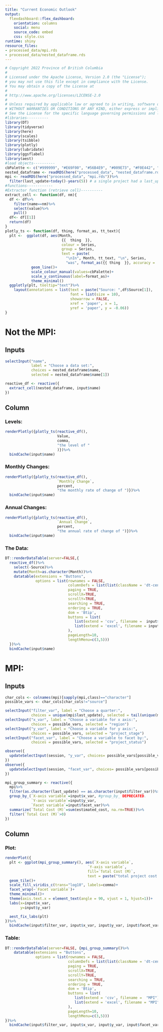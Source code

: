 ```yaml
---
title: "Current Economic Outlook"
output:
  flexdashboard::flex_dashboard:
    orientation: columns
    social: menu
    source_code: embed
    css: style.css
runtime: shiny
resource_files:
- processed_data/mpi.rds
- processed_data/nested_dataframe.rds
---
```

  
```r
# Copyright 2022 Province of British Columbia
#
# Licensed under the Apache License, Version 2.0 (the "License");
# you may not use this file except in compliance with the License.
# You may obtain a copy of the License at
#
# http://www.apache.org/licenses/LICENSE-2.0
#
# Unless required by applicable law or agreed to in writing, software distributed under the License is distributed on an "AS IS" BASIS,
# WITHOUT WARRANTIES OR CONDITIONS OF ANY KIND, either express or implied.
# See the License for the specific language governing permissions and limitations under the License.
#libraries----------
library(DT)
library(tidyverse)
library(here)
library(scales)
library(tsibble)
library(plotly)
library(lubridate)
library(ggsflabel)
library(aest)
#load objects----------
cbPalette <- c("#999999", "#E69F00", "#56B4E9", "#009E73", "#F0E442", "#0072B2", "#D55E00", "#CC79A7")
nested_dataframe <- readRDS(here("processed_data", "nested_dataframe.rds"))
mpi <- readRDS(here("processed_data", "mpi.rds"))%>%
  filter(last_update>today()-years(5)) # a single project had a last_update value of 2016?
#functions------------
#Extractor function (retrieve cell)---------- 
extract_cell <- function(df, nm){
  df <- df%>%
    filter(name==nm)%>%
    select(value)%>%
    pull()
  df<- df[[1]]
  return(df)
}
plotly_ts <- function(df, thing, format_as, tt_text){
  plt <-  ggplot(df, aes(Month, 
                          {{  thing  }}, 
                          colour = Series,
                          group = Series,
                          text = paste(
                            "\nIn", Month, tt_text, "\n", Series,   
                            "was", format_as({{ thing  }}, accuracy = .1))))+
            geom_line()+
            scale_colour_manual(values=cbPalette)+
            scale_y_continuous(label=format_as)+
            theme_minimal()
  ggplotly(plt, tooltip="text")%>%
    layout(annotations = list(text = paste("Source: ",df$Source[1]),
                              font = list(size = 10),
                              showarrow = FALSE,
                              xref = 'paper', x = 1,
                              yref = 'paper', y = -0.06))
}
```


Not the MPI:
=====================================  
 
 Inputs {.sidebar}
-------------------------------------

```r
selectInput("name", 
            label = "Choose a data set:",
            choices = nested_dataframe$name, 
            selected = nested_dataframe$name[1])

reactive_df <- reactive({
  extract_cell(nested_dataframe, input$name)
})
```

Column {.tabset}
-----------------------------------------------------------------------

### Levels:

```r
renderPlotly({plotly_ts(reactive_df(), 
                        Value, 
                        comma,
                        "the level of "
                        )})%>%
  bindCache(input$name)
```

### Monthly Changes:

```r
renderPlotly({plotly_ts(reactive_df(),
                        `Monthly Change`, 
                        percent,
                        "the monthly rate of change of ")})%>%
  bindCache(input$name)
```

### Annual Changes:

```r
renderPlotly({plotly_ts(reactive_df(), 
                        `Annual Change`, 
                        percent,
                        "the annual rate of change of ")})%>%
  bindCache(input$name)
```

### The Data:
  
```r
DT::renderDataTable(server=FALSE,{
  reactive_df()%>%
    select(-Source)%>%
    mutate(Month=as.character(Month))%>%
    datatable(extensions = "Buttons", 
              options = list(rownames = FALSE, 
                             columnDefs = list(list(className = 'dt-center', targets = "_all")),
                             paging = TRUE,
                             scrollX=TRUE,
                             scrollY=TRUE,
                             searching = TRUE,
                             ordering = TRUE,
                             dom = 'Btip',
                             buttons = list(
                                list(extend = 'csv', filename =  input$name),
                                list(extend = 'excel', filename = input$name)
                             ),
                             pageLength=10, 
                             lengthMenu=c(3,5)))
  })%>%
  bindCache(input$name)
```

MPI: 
=====================================     

Inputs {.sidebar}
-------------------------------------

```r
char_cols <- colnames(mpi)[sapply(mpi,class)=="character"]
possible_vars <- char_cols[char_cols!="source"]

selectInput("filter_var", label = "Choose a quarter:",
            choices = unique(mpi$last_update), selected = tail(unique(mpi$last_update)))
selectInput("x_var", label = "Choose a variable for x axis:",
            choices = possible_vars, selected = "region")
selectInput("y_var", label = "Choose a variable for y axis:",
            choices = possible_vars, selected = "project_stage")
selectInput("facet_var", label = "Choose a variable to facet by:",
            choices = possible_vars, selected = "project_status")

observe({
  updateSelectInput(session, "y_var", choices= possible_vars[possible_vars!=input$x_var])
})
observe({
  updateSelectInput(session, "facet_var", choices= possible_vars[possible_vars!=input$x_var & possible_vars!=input$y_var])
})

mpi_group_summary <- reactive({
  mpi%>%
  filter(as.character(last_update) == as.character(input$filter_var))%>%
  group_by_(`X-axis variable`=input$x_var, #group_by_ DEPRECATED.
            `Y-axis variable`=input$y_var,
            `Facet variable`=input$facet_var)%>%
  summarize(`Total Cost (M)`=sum(estimated_cost, na.rm=TRUE))%>%
  filter(`Total Cost (M)`>0)
})
```

Column {.tabset}
-----------------------------------------------------------------------

### Plot:

```r

renderPlot({
  plt <- ggplot(mpi_group_summary(), aes(`X-axis variable`, 
                                      `Y-axis variable`, 
                                      fill=`Total Cost (M)`,
                                      text = paste("total project cost is", comma(`Total Cost (M)`), "Million.")))+
  geom_tile()+
  scale_fill_viridis_c(trans="log10", labels=comma)+
  facet_wrap(~`Facet variable`)+
  theme_minimal()+ 
  theme(axis.text.x = element_text(angle = 90, vjust = 1, hjust=1))+
  labs(x=input$x_var,
       y=input$y_var)

  aest_fix_labs(plt)  
})%>%
  bindCache(input$filter_var, input$x_var, input$y_var, input$facet_var)
```

### Table:
  
```r
DT::renderDataTable(server=FALSE, {mpi_group_summary()%>%
    datatable(extensions = "Buttons", 
              options = list(rownames = FALSE, 
                             columnDefs = list(list(className = 'dt-center', targets = "_all")),
                             paging = TRUE,
                             scrollX=TRUE,
                             scrollY=TRUE,
                             searching = TRUE,
                             ordering = TRUE,
                             dom = 'Btip',
                             buttons = list(
                                list(extend = 'csv', filename =  "MPI"),
                                list(extend = 'excel', filename = "MPI")
                             ),
                             pageLength=10, 
                             lengthMenu=c(3,5)))
})%>%
  bindCache(input$filter_var, input$x_var, input$y_var, input$facet_var)
```
